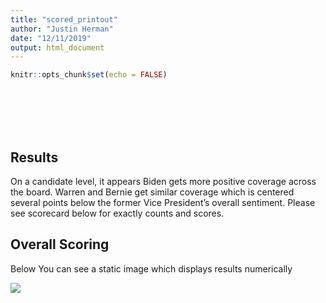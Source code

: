 ```yaml
---
title: "scored_printout"
author: "Justin Herman"
date: "12/11/2019"
output: html_document
---
```


```r
knitr::opts_chunk$set(echo = FALSE)
```


<br/><br/><br/><br/>

## Results 
On a candidate level, it appears Biden gets more positive coverage across the board.  Warren and Bernie get similar coverage which is centered several points below the former Vice President's overall sentiment.  Please see scorecard below for exactly counts and scores. 

## Overall Scoring

Below You can see a static image which displays results numerically

![](https://raw.githubusercontent.com/justinherman42/data608/master/images/Results.png)







